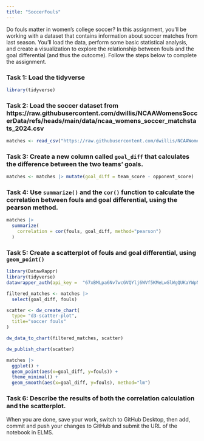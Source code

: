 ```yaml
---
title: "SoccerFouls"
---
```


Do fouls matter in women's college soccer? In this assignment, you'll be working with a dataset that contains information about soccer matches from last season. You'll load the data, perform some basic statistical analysis, and create a visualization to explore the relationship between fouls and the goal differential (and thus the outcome). Follow the steps below to complete the assignment.

### Task 1: Load the tidyverse

```r
library(tidyverse)
```


### Task 2: Load the soccer dataset from https://raw.githubusercontent.com/dwillis/NCAAWomensSoccerData/refs/heads/main/data/ncaa_womens_soccer_matchstats_2024.csv

```r
matches <- read_csv("https://raw.githubusercontent.com/dwillis/NCAAWomensSoccerData/refs/heads/main/data/ncaa_womens_soccer_matchstats_2024.csv")
```

### Task 3: Create a new column called `goal_diff` that calculates the difference between the two teams' goals.

```r
matches <- matches |> mutate(goal_diff = team_score - opponent_score)
```


### Task 4: Use `summarize()` and the `cor()` function to calculate the correlation between fouls and goal differential, using the pearson method.

```r
matches |> 
  summarize(
    correlation = cor(fouls, goal_diff, method="pearson")
  )
```



### Task 5: Create a scatterplot of fouls and goal differential, using `geom_point()`

```r
library(DatawRappr)
library(tidyverse)
datawrapper_auth(api_key =  "67xBMLpa6Nv7wcGVQYlj6WVf5KMeLwGlWgQUKaYWpNQElwbJ9FvSMnDrZrmlJpLL", overwrite=TRUE)

filtered_matches <- matches |>
  select(goal_diff, fouls)

scatter <- dw_create_chart(
  type= "d3-scatter-plot",
  title="soccer fouls"
)

dw_data_to_chart(filtered_matches, scatter)

dw_publish_chart(scatter)


```


```r
matches |>
  ggplot() +
  geom_point(aes(x=goal_diff, y=fouls)) +
  theme_minimal() +
  geom_smooth(aes(x=goal_diff, y=fouls), method="lm")
```


### Task 6: Describe the results of both the correlation calculation and the scatterplot.


When you are done, save your work, switch to GitHub Desktop, then add, commit and push your changes to GitHub and submit the URL of the notebook in ELMS.
